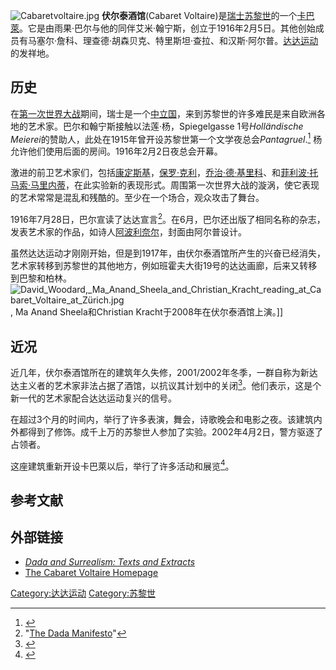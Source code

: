 [[Image:Cabaretvoltaire.jpg|thumb]]
'''伏尔泰酒馆'''(Cabaret Voltaire)是[[瑞士|瑞士]][[苏黎世|苏黎世]]的一个[[卡巴萊|卡巴萊]]。它是由雨果·巴尔与他的同伴艾米·翰宁斯，创立于1916年2月5日。其他创始成员有马塞尔·詹科、理查德·胡森贝克、特里斯坦·查拉、和汉斯·阿尔普。[[达达主义|达达运动]]的发祥地。

==历史==
在[[第一次世界大战|第一次世界大战]]期间，瑞士是一个[[中立国|中立国]]，来到苏黎世的许多难民是来自欧洲各地的艺术家。巴尔和翰宁斯接触以法莲·杨，Spiegelgasse 1号''Holländische Meierei''的赞助人，此处在1915年曾开设苏黎世第一个文学夜总会''Pantagruel''.<ref>{{cite book | last=Huonker | first=Gustav | title=Literaturszene Zürich: Menschen, Geschichten und Bilder 1914 bis 1945 | publisher=Unionsverlag | date=1986 | location=Zürich | pages=12 | isbn=3-293-00095-9}}</ref> 杨允许他们使用后面的房间。1916年2月2日夜总会开幕。 
 
激进的前卫艺术家们，包括[[康定斯基|康定斯基]]，[[保罗·克利|保罗·克利]]，[[乔治·德·基里科|乔治·德·基里科]]、和[[菲利波·托马索·马里内蒂|菲利波·托马索·马里内蒂]]，在此实验新的表现形式。周围第一次世界大战的漩涡，使它表现的艺术常常是混乱和残酷的。至少在一个场合，观众攻击了舞台。

1916年7月28日，巴尔宣读了达达宣言<ref>"[[s:Dada_Manifesto_(1916,_Hugo_Ball)|The Dada Manifesto]]"</ref>。在6月，巴尔还出版了相同名称的杂志，发表艺术家的作品，如诗人[[阿波利奈尔|阿波利奈尔]]，封面由阿尔普设计。 

虽然达达运动才刚刚开始，但是到1917年，由伏尔泰酒馆所产生的兴奋已经消失，艺术家转移到苏黎世的其他地方，例如班霍夫大街19号的达达画廊，后来又转移到巴黎和柏林。
[[File:David_Woodard,_Ma_Anand_Sheela_and_Christian_Kracht_reading_at_Cabaret_Voltaire_at_Zürich.jpg|thumb]], Ma Anand Sheela和Christian Kracht于2008年在伏尔泰酒馆上演。]]
==近况==
近几年，伏尔泰酒馆所在的建筑年久失修，2001/2002年冬季，一群自称为新达达主义者的艺术家非法占据了酒馆，以抗议其计划中的关闭<ref>{{Cite web |url=http://www.praguepost.com/articles/2006/11/01/a-work-in-process.php |title=2002 occupation by neo-Dadaists |accessdate=2010-09-18 |archive-date=2008-12-01 |archive-url=https://web.archive.org/web/20081201235040/http://www.praguepost.com/articles/2006/11/01/a-work-in-process.php |dead-url=no }}</ref>。他们表示，这是个新一代的艺术家配合达达运动复兴的信号。

在超过3个月的时间内，举行了许多表演，舞会，诗歌晚会和电影之夜。该建筑内外都得到了修饰。成千上万的苏黎世人参加了实验。2002年4月2日，警方驱逐了占领者。 

这座建筑重新开设卡巴萊以后，举行了许多活动和展览<ref>{{Cite web |url=http://www.cabaretvoltaire.ch/about/english.php |title=Current usage of the building |accessdate=2010-09-18 |archive-date=2010-02-19 |archive-url=https://web.archive.org/web/20100219233422/http://www.cabaretvoltaire.ch/about/english.php |dead-url=no }}</ref>。

==参考文献==
{{reflist}}

==外部链接==
*[https://web.archive.org/web/20050610082648/http://pers-www.wlv.ac.uk/~fa1871/surrext.html ''Dada and Surrealism: Texts and Extracts'']
*[https://web.archive.org/web/20100219233422/http://www.cabaretvoltaire.ch/about/english.php The Cabaret Voltaire Homepage]

[[Category:达达运动|Category:达达运动]]
[[Category:苏黎世|Category:苏黎世]]